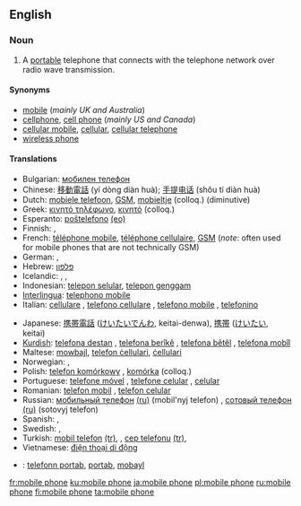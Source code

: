 ==English==

===Noun===
{{en-noun|sg=[[mobile]] [[phone]]}}

# A [[portable]] telephone that connects with the telephone network over radio wave transmission.

====Synonyms====
*[[mobile]] (''mainly UK and Australia'')
*[[cellphone]], [[cell phone]] (''mainly US and Canada'')
*[[cellular mobile]], [[cellular]], [[cellular telephone]]
*[[wireless phone]]

====Translations====
{{trans-top|A portable telephone}}
* Bulgarian: [[мобилен телефон]] {{m}}
* Chinese: [[移動電話]] (yí dòng diàn huà); [[手提电话]] (shŏu tí diàn huà)
* Dutch: [[mobiele telefoon]], [[GSM]], [[mobieltje]] (colloq.) (diminutive)
* Greek: [[κινητό τηλέφωνο]], [[κινητό]] (colloq.)
* Esperanto: [[posxtelefono|poŝtelefono]] [[:eo:posxtelefono|(eo)]]
* Finnish: {{t+|fi|matkapuhelin}}, {{t+|fi|kännykkä}}
* French: [[téléphone mobile]], [[téléphone cellulaire]], [[GSM]] (''note'': often used for mobile phones that are not technically GSM)
* German: {{t+|de|Handy}}, {{t+|de|Mobiltelefon}}
* Hebrew: [[פלפון]]
* Icelandic: {{t+|is|farsími|m}}, {{t+|is|gemsi|m}}, {{t-|is|GSM-sími|m}}
* Indonesian: [[telepon selular]], [[telepon genggam]]
* [[Interlingua]]: [[telephono mobile]]
* Italian: [[cellulare]] {{m}}, [[telefono cellulare]] {{m}}, [[telefono mobile]] {{m}}, [[telefonino]] {{m}}
{{trans-mid}}
* Japanese: [[携帯電話]] ([[けいたいでんわ]], keitai-denwa), [[携帯]] ([[けいたい]], keitai)
* [[Kurdish]]: [[telefona destan]] {{f}}, [[telefona berîkê]] {{f}}, [[telefona bêtêl]] {{f}}, [[telefona mobîl]] {{f}}
* Maltese: [[mowbajl]], [[telefon ċellulari]], [[ċellulari]]
* Norwegian: {{t-|no|mobiltelefon|m}}, {{t-|no|mobil|m}}
* Polish: [[telefon komórkowy]] {{m}}, [[komórka]] {{f}} (colloq.)
* Portuguese: [[telefone móvel]] {{m}}, [[telefone celular]] {{m}}, [[celular]] {{m}}
* Romanian: [[telefon mobil]] {{n}}, [[telefon celular]] {{n}}
* Russian: [[мобильный телефон]] [[:ru:мобильный телефон|(ru)]] (mobil'nyj telefon) {{m}}, [[сотовый телефон]] [[:ru:сотовый телефон|(ru)]] (sotovyj telefon) {{m}}
* Spanish: {{t-|es|teléfono móvil}}, {{t+|es|móvil|m}}
* Swedish: {{t+|sv|mobiltelefon}}, {{t+|sv|mobil}}
* Turkish: [[mobil telefon]] [[:tr:mobil telefon|(tr)]], {{n}}, [[cep telefonu]] [[:tr:cep telefonu|(tr)]], {{n}}
* Vietnamese: [[điện thoại di động]]
{{trans-bottom}}

{{checktrans-top}}
<!--added {{ttbc}}s here.-->
<!-- Check the name of the language: Kriol, Creole or what -->
*{{ttbc|Kreol}}: [[telefonn portab]],  [[portab]],  [[mobayl]]
{{trans-bottom}}

[[fr:mobile phone]]
[[ku:mobile phone]]
[[ja:mobile phone]]
[[pl:mobile phone]]
[[ru:mobile phone]]
[[fi:mobile phone]]
[[ta:mobile phone]]